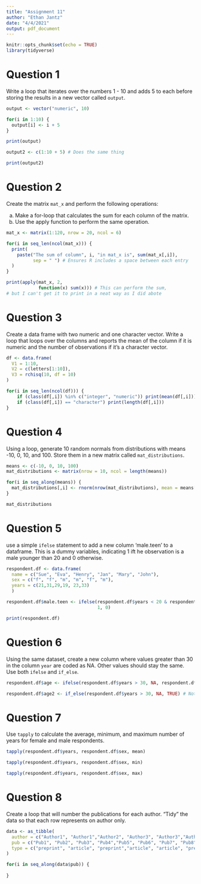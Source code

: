 ```yaml
---
title: "Assignment 11"
author: "Ethan Jantz"
date: "4/4/2021"
output: pdf_document
---
```


```r
knitr::opts_chunk$set(echo = TRUE)
library(tidyverse)
```

# Question 1

Write a loop that iterates over the numbers 1 - 10 and adds 5 to each before storing the results in a new vector called `output`. 

```r
output <- vector("numeric", 10)

for(i in 1:10) {
  output[i] <- i + 5
}

print(output)

output2 <- c(1:10 + 5) # Does the same thing

print(output2)
```

# Question 2

Create the matrix `mat_x` and perform the following operations:

a. Make a for-loop that calculates the sum for each column of the matrix. 
b. Use the apply function to perform the same operation.

```r
mat_x <- matrix(1:120, nrow = 20, ncol = 6)

for(i in seq_len(ncol(mat_x))) {
  print(
    paste("The sum of column", i, "in mat_x is", sum(mat_x[,i]), 
          sep = " ") # Ensures R includes a space between each entry
  )
}
```

```r
print(apply(mat_x, 2, 
            function(x) sum(x))) # This can perform the sum, 
# but I can't get it to print in a neat way as I did abote
```

# Question 3

Create a data frame with two numeric and one character vector. Write a loop that loops over the columns and reports the mean of the column if it is numeric and the number of observations if it's a character vector. 

```r
df <- data.frame( 
  V1 = 1:10,
  V2 = c(letters[1:10]),
  V3 = rchisq(10, df = 10)
)

for(i in seq_len(ncol(df))) {
    if (class(df[,i]) %in% c("integer", "numeric")) print(mean(df[,i]))
    if (class(df[,i]) == "character") print(length(df[,i]))
}
```

# Question 4

Using a loop, generate 10 random normals from distributions with means -10, 0, 10, and 100. Store them in a new matrix called `mat_distributions`. 

```r
means <- c(-10, 0, 10, 100)
mat_distributions <- matrix(nrow = 10, ncol = length(means))

for(i in seq_along(means)) {
  mat_distributions[,i] <- rnorm(nrow(mat_distributions), mean = means[i])
}

mat_distributions
```

# Question 5

use a simple `ifelse` statement to add a new column 'male.teen' to a dataframe. This is a dummy variables, indicating 1 ift he observation is a male younger than 20 and 0 otherwise. 

```r
respondent.df <- data.frame(
  name = c("Sue", "Eva", "Henry", "Jan", "Mary", "John"),
  sex = c("f", "f", "m", "m", "f", "m"),
  years = c(21,31,29,19, 23,33)
  )

respondent.df$male.teen <- ifelse(respondent.df$years < 20 & respondent.df$sex == "m", 
                                  1, 0)

print(respondent.df)
```

# Question 6

Using the same dataset, create a new column where values greater than 30 in the column `year` are coded as NA. Other values should stay the same. Use both `ifelse` and `if_else`.

```r
respondent.df$age <- ifelse(respondent.df$years > 30, NA, respondent.df$years)

respondent.df$age2 <- if_else(respondent.df$years > 30, NA, TRUE) # Not sure I understood the question here
```

# Question 7

Use `tapply` to calculate the average, minimum, and maximum number of years for female and male respondents. 

```r
tapply(respondent.df$years, respondent.df$sex, mean)

tapply(respondent.df$years, respondent.df$sex, min)

tapply(respondent.df$years, respondent.df$sex, max)
```

# Question 8

Create a loop that will number the publications for each author. "Tidy" the data so that each row represents on author only.

```r
data <- as_tibble(
  author = c("Author1", "Author1","Author2", "Author3", "Author3","Author3", "Author4", "Author5"), 
  pub = c("Pub1", "Pub2", "Pub3", "Pub4","Pub5", "Pub6", "Pub7", "Pub8"), 
  type = c("preprint", "article", "preprint","article", "article", "preprint", "preprint", "article")
)

for(i in seq_along(data$pub)) {
  
}
```
